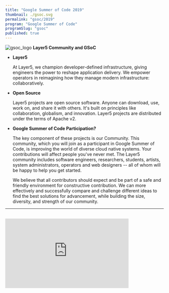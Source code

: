 ```yaml
---
title: "Google Summer of Code 2019"
thumbnail: ./gsoc.svg
permalink: "gsoc/2019"
program: "Google Summer of Code"
programSlug: "gsoc"
published: true
---
```



<ProgramsWrapper>
<img src={gsoc_logo} alt="gsoc_logo" />
<b>Layer5 Community and GSoC</b>

<div>
    <div>
    <ul>
        <li>
            <b>Layer5</b>
            <p>At Layer5, we champion developer-defined infrastructure, giving engineers the power to reshape application delivery. We empower operators in reimagining how they manage modern infrastructure: collaboratively.</p>
        </li>
        <li>
            <b>Open Source</b>
            <p>Layer5 projects are open source software. Anyone can download, use, work on, and share it with others.
            It's built on principles like collaboration, globalism, and innovation. Layer5 projects are distributed under the terms of Apache v2. </p>
        </li>
        <li>
            <b>Google Summer of Code Participation?</b>
            <p>The key component of these projects is our Community. This community, which you will join as a participant in Google Summer of Code, is improving the world of diverse cloud native systems.
            Your contributions will affect people you've never met. The Layer5 community includes software engineers, researchers, students, artists, system administrators, operators and web designers -- all of whom will be happy to help you get started. </p>
        </li>
        <p>We believe that all contributors should expect and be part of a safe and friendly environment for constructive contribution. We can more effectively and successfully compare and challenge different ideas to find the best solutions for advancement, while building the size, diversity, and strength of our community. </p>
    </ul>
    </div>
    <hr />
    <div>
    <div className="flex-div">&nbsp;</div>
    <div id="layer5-intro" className="iframe-container">
        <iframe
            width="392"
            height="220.5"
            src="https://www.youtube.com/embed/0yN5T5LB9ps"
            loading="lazy"
            frameBorder="0"
            allow="accelerometer; autoplay; encrypted-media; gyroscope; picture-in-picture"
            allowFullScreen />
    </div>
    <b>Project Ideas</b>
        <ul>
            <li>
                <b>Meshery</b>
                <p>As a self-service engineering platform, Meshery enables collaborative design and operation of cloud and cloud native infrastructure. See <a href="https://layer5.io/meshery">Meshery</a> for more information.</p>
            </li>
            <li>
                <b>Linkerd and Envoy</b>
                <p>Linkerd is an ultralight service mesh for Kubernetes and beyond: <a href="https://linkerd.io">https://linkerd.io</a>.<br /> Envoy is an open source edge and service proxy, designed for cloud-native applications: <a href="https://www.envoyproxy.io">https://www.envoyproxy.io</a>.</p>
            </li>
            <li>
                <b>Benchmarks for Linkerd and Envoy</b>
                <p>Description: Linkerd, like other service meshes are plagued by the question of adopters asking the question: "what's the performance overhead of the service mesh?".
                Envoy does not publish performance test results <a href="https://www.envoyproxy.io/docs/envoy/latest/faq/performance/how_fast_is_envoy">(see How fast is Envoy)</a>. Linkerd, Istio, Envoy and the list of other service meshes don't have a consistent set of performance benchmarks between them. So, even if Envoy were to publish performance results, users still wouldn't be able to compare overhead between Linkerd and Envoy.
                The project idea here is to build a multi-mesh performance benchmark tool.</p>
            </li>
        </ul>
    </div>
    <div>
    <ul>
    <li><b>Recommended Skills: </b>Golang, JavaScript, Kubernetes.</li>
    <li><b>Mentors: </b>Lee Calcote (<a href="https://twitter.com/lcalcote">@lcalcote</a>), Girish Ranganathan (<a href="https://twitter.com/ingenious_G">@ingenious_G</a>).</li>
    <li><b>Issue: </b><a href="https://github.com/envoyproxy/envoy/issues/5536">https://github.com/envoyproxy/envoy/issues/5536</a> and <a href="https://discourse.linkerd.io/t/linkerd-performance/146">https://discourse.linkerd.io/t/linkerd-performance/146</a></li>
    </ul>
    </div>
    <div id="gsoc-2020" className="apply-button">
    <h3>
        <Button $primary title="Participate" $url="http://slack.layer5.io" $external={ true } />
    </h3>
    </div>
</div>

</ProgramsWrapper>
